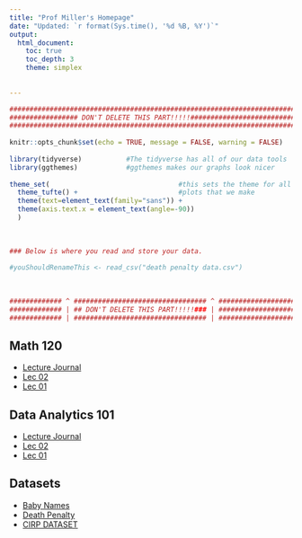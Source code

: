 ```yaml
---
title: "Prof Miller's Homepage"
date: "Updated: `r format(Sys.time(), '%d %B, %Y')`"
output: 
  html_document:
    toc: true
    toc_depth: 3
    theme: simplex
  
  
---
```


```r
###########################################################################
################# DON'T DELETE THIS PART!!!!!##############################
###########################################################################
                                                                          #
knitr::opts_chunk$set(echo = TRUE, message = FALSE, warning = FALSE)      #
                                                                          #
library(tidyverse)           #The tidyverse has all of our data tools     #
library(ggthemes)            #ggthemes makes our graphs look nicer        #
                                                                          # 
theme_set(                                #this sets the theme for all    #
  theme_tufte() +                         #plots that we make             #
  theme(text=element_text(family="sans")) + 
  theme(axis.text.x = element_text(angle=-90))                            #
  )                                                                       #
                                                                          #
                                                                          #
                                                                          #
### Below is where you read and store your data.                          #
                                                                          #
#youShouldRenameThis <- read_csv("death penalty data.csv")
                                                                          #
                                                                          #
                                                                          #
############# ^ ################################# ^ #######################
############# | ## DON'T DELETE THIS PART!!!!!### | #######################
############# | ################################# | #######################
```

## Math 120 

- [Lecture Journal](https://millera2.github.io/Math-120/Math-120-Lecture-Journal.html)
- [Lec 02](https://millera2.github.io/Math-120/Math-120-Lec-02.html)
- [Lec 01](https://millera2.github.io/Math-120/Math-120-Lec-01.html)

## Data Analytics 101

- [Lecture Journal]("https://millera2.github.io/DA-101/DA-101-Lecture-Journal.html")
- [Lec 02](https://millera2.github.io/DA-101/DA-101-Lec-02.html)
- [Lec 01](https://millera2.github.io/DA-101/DA-101-Lec-01.html)

## Datasets

- [Baby Names](millera2.github.io/Data/baby_names.csv)
- [Death Penalty](millera2.github.io/Data/death-penalty-data.csv)
- [CIRP DATASET](https://millera2.github.io/Data/CIRP_DATA_2014_CLEAN.csv)
